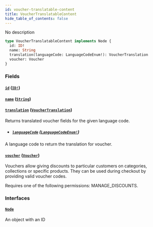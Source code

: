 ```yaml
---
id: voucher-translatable-content
title: VoucherTranslatableContent
hide_table_of_contents: false
---
```


No description

```graphql
type VoucherTranslatableContent implements Node {
  id: ID!
  name: String
  translation(languageCode: LanguageCodeEnum!): VoucherTranslation
  voucher: Voucher
}
```

### Fields

#### [`id`](#) ([`ID!`](../../../developer/api-reference/scalars/id))

#### [`name`](#) ([`String`](../../../developer/api-reference/scalars/string))

#### [`translation`](#) ([`VoucherTranslation`](../../../developer/api-reference/objects/voucher-translation))

Returns translated voucher fields for the given language code.

- ##### [`languageCode`](#) ([`LanguageCodeEnum!`](../../../developer/api-reference/enums/language-code-enum))

A language code to return the translation for voucher.

#### [`voucher`](#) ([`Voucher`](../../../developer/api-reference/objects/voucher))

Vouchers allow giving discounts to particular customers on categories, collections or specific products. They can be used during checkout by providing valid voucher codes.

Requires one of the following permissions: MANAGE_DISCOUNTS.

### Interfaces

#### [`Node`](../../../developer/api-reference/interfaces/node)

An object with an ID
